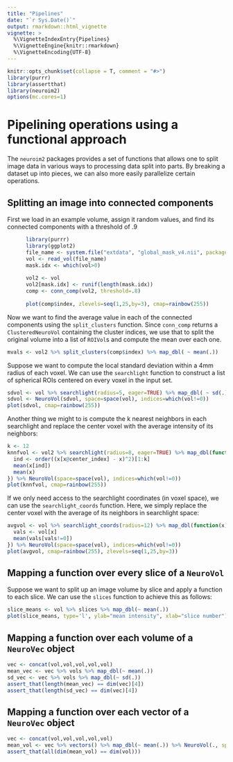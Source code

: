 ```yaml
---
title: "Pipelines"
date: "`r Sys.Date()`"
output: rmarkdown::html_vignette
vignette: >
  %\VignetteIndexEntry{Pipelines}
  %\VignetteEngine{knitr::rmarkdown}
  %\VignetteEncoding{UTF-8}
---
```


```r
knitr::opts_chunk$set(collapse = T, comment = "#>")
library(purrr)
library(assertthat)
library(neuroim2)
options(mc.cores=1)
```

Pipelining operations using a functional approach
===================

The `neuroim2` packages provides a set of functions that allows one to split image data in various ways to processing data split into parts. By breaking a dataset up into pieces, we can also more easily parallelize certain operations. 

## Splitting an image into connected components

First we load in an example volume, assign it random values, and find its connected components with a threshold of .9

```r
      library(purrr)
      library(ggplot2)
      file_name <- system.file("extdata", "global_mask_v4.nii", package="neuroim2")
      vol <- read_vol(file_name)
      mask.idx <- which(vol>0)
      
      vol2 <- vol
      vol2[mask.idx] <- runif(length(mask.idx))
      comp <- conn_comp(vol2, threshold=.8)
      
      plot(comp$index, zlevels=seq(1,25,by=3), cmap=rainbow(255))
```

Now we want to find the average value in each of the connected components using the `split_clusters` function. Since `conn_comp` returns a `ClusteredNeuroVol` containing the cluster indices, we use that to split the original volume into a list of `ROIVol`s and compute the mean over each one.

```r
mvals <- vol2 %>% split_clusters(comp$index) %>% map_dbl( ~ mean(.))
```
    
Suppose we want to compute the local standard deviation within a 4mm radius of each voxel. We can use the `searchlight` function to construct a list of spherical ROIs centered on every voxel in the input set.

```r
sdvol <- vol %>% searchlight(radius=5, eager=TRUE) %>% map_dbl( ~ sd(.)) 
sdvol <- NeuroVol(sdvol, space=space(vol), indices=which(vol!=0))
plot(sdvol, cmap=rainbow(255))
```

Another thing we might to is compute the k nearest neighbors in each searchlight and replace the center voxel with the average intensity of its neighbors:

```r
k <- 12
knnfvol <- vol2 %>% searchlight(radius=8, eager=TRUE) %>% map_dbl(function(x) {
  ind <- order((x[x@center_index] - x)^2)[1:k]
  mean(x[ind])
  mean(x)
}) %>% NeuroVol(space=space(vol), indices=which(vol!=0))
plot(knnfvol, cmap=rainbow(255))
```

If we only need access to the searchlight coordinates (in voxel space), we can use the `searchlight_coords` function. Here, we simply replace the center voxel with the average of its neighbors in searchlight space:

```r
avgvol <- vol %>% searchlight_coords(radius=12) %>% map_dbl(function(x) {
  vals <- vol[x]
  mean(vals[vals!=0])
}) %>% NeuroVol(space=space(vol), indices=which(vol!=0))
plot(avgvol, cmap=rainbow(255), zlevels=seq(1,25,by=3))
```

## Mapping a function over every slice of a `NeuroVol`

Suppose we want to split up an image volume by slice and apply a function to each slice. We can use the `slices` function to achieve this as follows:

```r
slice_means <- vol %>% slices %>% map_dbl(~ mean(.))
plot(slice_means, type='l', ylab="mean intensity", xlab="slice number")
```

## Mapping a function over each volume of a `NeuroVec` object

```r
vec <- concat(vol,vol,vol,vol,vol)
mean_vec <- vec %>% vols %>% map_dbl(~ mean(.))
sd_vec <- vec %>% vols %>% map_dbl(~ sd(.))
assert_that(length(mean_vec) == dim(vec)[4])
assert_that(length(sd_vec) == dim(vec)[4])
```

## Mapping a function over each vector of a `NeuroVec` object

```r
vec <- concat(vol,vol,vol,vol,vol)
mean_vol <- vec %>% vectors() %>% map_dbl(~ mean(.)) %>% NeuroVol(., space=space(vol))
assert_that(all(dim(mean_vol) == dim(vol)))
```
